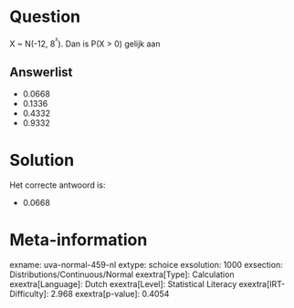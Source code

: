 Question
========

X \~ N(-12, 8^²^). Dan is P(X \> 0) gelijk aan

Answerlist
----------

* 0.0668
* 0.1336
* 0.4332
* 0.9332

Solution
========

Het correcte antwoord is: 

* 0.0668

Meta-information
================
exname: uva-normal-459-nl
extype: schoice
exsolution: 1000
exsection: Distributions/Continuous/Normal
exextra[Type]: Calculation
exextra[Language]: Dutch
exextra[Level]: Statistical Literacy
exextra[IRT-Difficulty]: 2.968
exextra[p-value]: 0.4054
